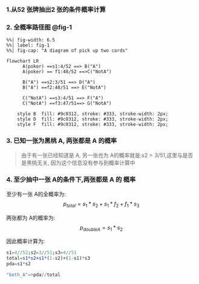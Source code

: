 
### 1.从52 张牌抽出2 张的条件概率计算

### 2. 全概率路径图 @fig-1

```mermaid
%%| fig-width: 6.5
%%| label: fig-1
%%| fig-cap: "A diagram of pick up two cards"

flowchart LR
      A(poker) ==s1:4/52 ==> B("A")
      A(poker) == f1:48/52 ==>C("NotA")
      
      B("A") ==s2:3/51 ==> D("A")
      B("A") ==f2:48/51 ==> E("NotA")
      
      C("NotA") ==s3:4/51 ==> F("A")
      C("NotA") ==f3:47/51==> G("NotA")

    style B  fill: #9c0312, stroke: #333, stroke-width: 2px;
    style D  fill: #9c0312, stroke: #333, stroke-width: 2px;
    style F  fill: #9c0312, stroke: #333, stroke-width: 2px;

```

### 3. 已知一张为黑桃 A, 两张都是 A 的概率

>由于有一张已经知道是 A, 另一张也为 A的概率就是:$s2=3/51$,这里与是否是黑桃无关,
>因为这个信息没有参与到概率计算中

### 4. 至少抽中一张 A的条件下,两张都是 A 的 概率

至少有一张 A的全概率为:
$$p_{total}=s_1*s_2+s_1*f_2+f_1*s_3 \tag{1.1}$$

两张都为 A的概率为:
$$p_{doubleA}=s_1*s_2 \tag{1.2}$$

因此概率计算为:

```julia
s1=4//52;s2=3//51;s3=4//51
total=s1*s2+s1*(1-s2)+(1-s1)*s3
pda=s1*s2

"both_A"=>pda//total
```
     